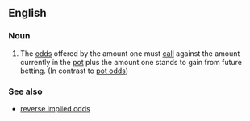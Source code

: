 ==English==

===Noun===
{{en-noun|head=[[implied]] [[odds]]|[[plurale tantum|plural only]]}}

# {{context|poker|lang=en}} The [[odds]] offered by the amount one must [[call]] against the amount currently in the [[pot]] plus the amount one stands to gain from future betting.  (In contrast to [[pot odds]])

===See also===
*[[reverse implied odds]]